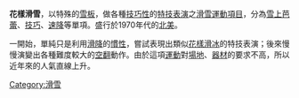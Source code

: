 {{Unreferenced|time=2020-02-26T01:20:08+00:00}}
'''花樣滑雪'''，以特殊的[[雪板|雪板]]，做各種[[技巧性|技巧性]]的[[特技|特技]][[表演|表演]]之[[滑雪|滑雪]][[運動項目|運動項目]]，分為[[雪上芭蕾|雪上芭蕾]]、[[技巧|技巧]]、[[速降|速降]]等單項。盛行於1970年代的[[北美|北美]]。

一開始，單純只是利用[[滑降|滑降]]的[[慣性|慣性]]，嘗試表現出類似[[花樣滑冰|花樣滑冰]]的特技表演；後來慢慢演變出各種難度較大的[[空翻|空翻]]動作。由於這項[[運動|運動]]對[[場地|場地]]、[[器材|器材]]的要求不高，所以近年來的人氣直線上升。

[[Category:滑雪|Category:滑雪]]
{{sport-stub}}